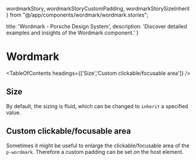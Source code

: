   wordmarkStory,
  wordmarkStoryCustomPadding,
  wordmarkStorySizeInherit
} from "@/app/components/wordmark/wordmark.stories";

  title: 'Wordmark - Porsche Design System',
  description: 'Discover detailed examples and insights of the Wordmark component.'
}

# Wordmark <ComponentStatus tagName="p-wordmark"></ComponentStatus>

<TableOfContents headings={['Size','Custom clickable/focusable area']} />

## Size

By default, the sizing is fluid, which can be changed to `inherit` a specified value.

<ComponentStory story={wordmarkStorySizeInherit} />

## Custom clickable/focusable area

Sometimes it might be useful to enlarge the clickable/focusable area of the `p-wordmark`. Therefore a custom padding can
be set on the host element.

<ComponentStory story={wordmarkStoryCustomPadding} />
